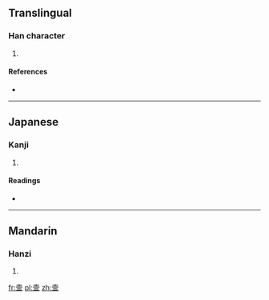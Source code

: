 {{also|壼}}
==Translingual==

===Han character===
{{Han char|rn=33|rad=士|as=08|sn=11|four=|canj=土月一金 (GBMC), X土月一金 (XGBMC)}}

# {{defn|Han|sort=士08}}

====References====
* {{Han ref|kx=0243.091|hdz=10458.060|uh=58F8|ud=22776}}

----

==Japanese==

===Kanji===
{{ja-kanji|grade=|rs=士08}}

# {{defn|lang=ja|sort=士08}}

====Readings====
* {{ja-readings|on=[[こん]] (kon)|kun=[[へやのつろ]] (heyanotsuro), [[おく]] (oku)}}

----

==Mandarin==

===Hanzi===
{{cmn-hanzi|tra=壼|pin=[[kǔn]] ([[kun3]])|wg=k'un<sup>3</sup>}}

# {{defn|lang=cmn|sort=士08}}

[[fr:壸]]
[[pl:壸]]
[[zh:壸]]